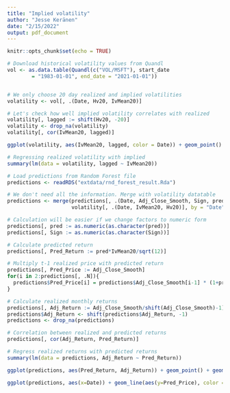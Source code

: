 ```yaml
---
title: "Implied volatility"
author: "Jesse Keränen"
date: "2/15/2022"
output: pdf_document
---
```


```r
knitr::opts_chunk$set(echo = TRUE)
```



```r
# Download historical volatility values from Quandl
vol <- as.data.table(Quandl(c("VOL/MSFT"), start_date
        = "1983-01-01", end_date = "2021-01-01"))


# We only choose 20 day realized and implied volatilities
volatility <- vol[, .(Date, Hv20, IvMean20)]

# Let's check how well implied volatility correlates with realized
volatility[, lagged := shift(Hv20, -20)]
volatility <- drop_na(volatility)
volatility[, cor(IvMean20, lagged)]

ggplot(volatility, aes(IvMean20, lagged, color = Date)) + geom_point() + geom_smooth(method="lm")

# Regressing realized volatility with implied
summary(lm(data = volatility, lagged ~ IvMean20))

# Load predictions from Random Forest file
predictions <- readRDS("extdata/rnd_forest_result.Rda")

# We don't need all the information. Merge with volatility datatable
predictions <- merge(predictions[, .(Date, Adj_Close_Smooth, Sign, pred, Mean)],
                     volatility[, .(Date, IvMean20, Hv20)], by = "Date")

# Calculation will be easier if we change factors to numeric form
predictions[, pred := as.numeric(as.character(pred))]
predictions[, Sign := as.numeric(as.character(Sign))]

# Calculate predicted return
predictions[, Pred_Return := pred*IvMean20/sqrt(12)]

# Multiply t-1 realized price with predicted return
predictions[, Pred_Price := Adj_Close_Smooth]
for(i in 2:predictions[, .N]){
  predictions$Pred_Price[i] = predictions$Adj_Close_Smooth[i-1] * (1+predictions$Pred_Return[i])
}

# Calculate realized monthly returns
predictions[, Adj_Return := Adj_Close_Smooth/shift(Adj_Close_Smooth)-1]
predictions$Adj_Return <- shift(predictions$Adj_Return, -1)
predictions <- drop_na(predictions)

# Correlation between realized and predicted returns
predictions[, cor(Adj_Return, Pred_Return)]

# Regress realized returns with predicted returns
summary(lm(data = predictions, Adj_Return ~ Pred_Return))

ggplot(predictions, aes(Pred_Return, Adj_Return)) + geom_point() + geom_smooth(method = "lm")

ggplot(predictions, aes(x=Date)) + geom_line(aes(y=Pred_Price), color = "darkblue") + geom_line(aes(y=Adj_Close_Smooth), color="darkred")
```

